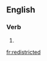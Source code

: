 ==English==

===Verb===
{{head|en|present participle}}

# {{present participle of|redistrict|lang=en}}

[[fr:redistricted]]